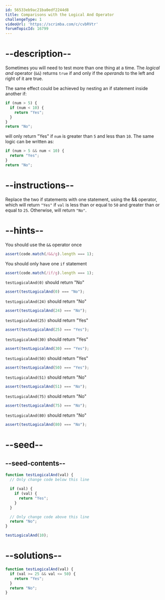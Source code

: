 ```yaml
---
id: 56533eb9ac21ba0edf2244d8
title: Comparisons with the Logical And Operator
challengeType: 1
videoUrl: 'https://scrimba.com/c/cvbRVtr'
forumTopicId: 16799
---
```


# --description--

Sometimes you will need to test more than one thing at a time. The <dfn>logical and</dfn> operator (`&&`) returns `true` if and only if the <dfn>operands</dfn> to the left and right of it are true.

The same effect could be achieved by nesting an if statement inside another if:

```js
if (num > 5) {
  if (num < 10) {
    return "Yes";
  }
}
return "No";
```

will only return "Yes" if `num` is greater than `5` and less than `10`. The same logic can be written as:

```js
if (num > 5 && num < 10) {
  return "Yes";
}
return "No";
```

# --instructions--

Replace the two if statements with one statement, using the && operator, which will return `"Yes"` if `val` is less than or equal to `50` and greater than or equal to `25`. Otherwise, will return `"No"`.

# --hints--

You should use the `&&` operator once

```js
assert(code.match(/&&/g).length === 1);
```

You should only have one `if` statement

```js
assert(code.match(/if/g).length === 1);
```

`testLogicalAnd(0)` should return "No"

```js
assert(testLogicalAnd(0) === "No");
```

`testLogicalAnd(24)` should return "No"

```js
assert(testLogicalAnd(24) === "No");
```

`testLogicalAnd(25)` should return "Yes"

```js
assert(testLogicalAnd(25) === "Yes");
```

`testLogicalAnd(30)` should return "Yes"

```js
assert(testLogicalAnd(30) === "Yes");
```

`testLogicalAnd(50)` should return "Yes"

```js
assert(testLogicalAnd(50) === "Yes");
```

`testLogicalAnd(51)` should return "No"

```js
assert(testLogicalAnd(51) === "No");
```

`testLogicalAnd(75)` should return "No"

```js
assert(testLogicalAnd(75) === "No");
```

`testLogicalAnd(80)` should return "No"

```js
assert(testLogicalAnd(80) === "No");
```

# --seed--

## --seed-contents--

```js
function testLogicalAnd(val) {
  // Only change code below this line

  if (val) {
    if (val) {
      return "Yes";
    }
  }

  // Only change code above this line
  return "No";
}

testLogicalAnd(10);
```

# --solutions--

```js
function testLogicalAnd(val) {
  if (val >= 25 && val <= 50) {
    return "Yes";
  }
  return "No";
}
```
